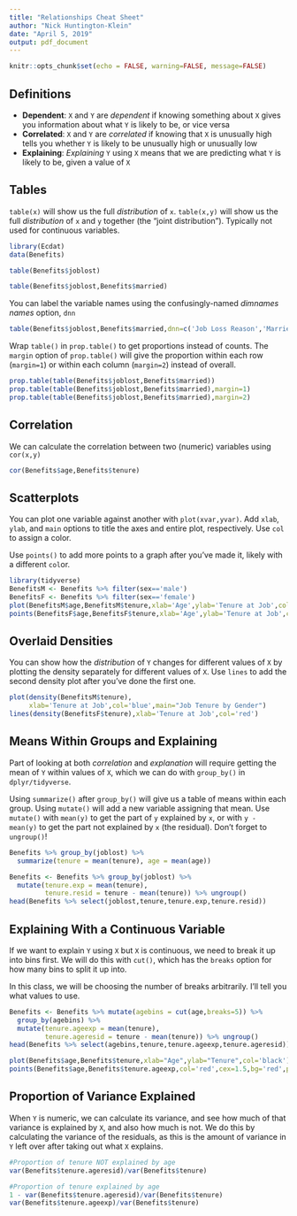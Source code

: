 ```yaml
---
title: "Relationships Cheat Sheet"
author: "Nick Huntington-Klein"
date: "April 5, 2019"
output: pdf_document
---
```


```r
knitr::opts_chunk$set(echo = FALSE, warning=FALSE, message=FALSE)
```

## Definitions

- **Dependent**: `X` and `Y` are *dependent* if knowing something about `X` gives you information about what `Y` is likely to be, or vice versa
- **Correlated**: `X` and `Y` are *correlated* if knowing that `X` is unusually high tells you whether `Y` is likely to be unusually high or unusually low
- **Explaining**: *Explaining* `Y` using `X` means that we are predicting what `Y` is likely to be, given a value of `X`

## Tables

`table(x)` will show us the full *distribution* of `x`. `table(x,y)` will show us the full *distribution* of `x` and `y` together (the "joint distribution"). Typically not used for continuous variables.

```r
library(Ecdat)
data(Benefits)

table(Benefits$joblost)

table(Benefits$joblost,Benefits$married)
```

You can label the variable names using the confusingly-named *dimnames names* option, `dnn`

```r
table(Benefits$joblost,Benefits$married,dnn=c('Job Loss Reason','Married'))
```

Wrap `table()` in `prop.table()` to get proportions instead of counts. The `margin` option of `prop.table()` will give the proportion within each row (`margin=1`) or within each column (`margin=2`) instead of overall.

```r
prop.table(table(Benefits$joblost,Benefits$married))
prop.table(table(Benefits$joblost,Benefits$married),margin=1)
prop.table(table(Benefits$joblost,Benefits$married),margin=2)
```

## Correlation

We can calculate the correlation between two (numeric) variables using `cor(x,y)`

```r
cor(Benefits$age,Benefits$tenure)
```

## Scatterplots

You can plot one variable against another with `plot(xvar,yvar)`. Add `xlab`, `ylab`, and `main` options to title the axes and entire plot, respectively. Use `col` to assign a color.

Use `points()` to add more points to a graph after you've made it, likely with a different `col`or.

```r
library(tidyverse)
BenefitsM <- Benefits %>% filter(sex=='male')
BenefitsF <- Benefits %>% filter(sex=='female')
plot(BenefitsM$age,BenefitsM$tenure,xlab='Age',ylab='Tenure at Job',col='blue')
points(BenefitsF$age,BenefitsF$tenure,xlab='Age',ylab='Tenure at Job',col='red')
```

## Overlaid Densities

You can show how the *distribution* of `Y` changes for different values of `X` by plotting the density separately for different values of `X`. Use `lines` to add the second density plot after you've done the first one.

```r
plot(density(BenefitsM$tenure),
     xlab='Tenure at Job',col='blue',main="Job Tenure by Gender")
lines(density(BenefitsF$tenure),xlab='Tenure at Job',col='red')
```

## Means Within Groups and Explaining

Part of looking at both *correlation* and *explanation* will require getting the mean of `Y` within values of `X`, which we can do with `group_by()` in `dplyr/tidyverse`.

Using `summarize()` after `group_by()` will give us a table of means within each group. Using `mutate()` will add a new variable assigning that mean. Use `mutate()` with `mean(y)` to get the part of `y` explained by `x`, or with `y - mean(y)` to get the part not explained by `x` (the residual). Don't forget to `ungroup()`!

```r
Benefits %>% group_by(joblost) %>% 
  summarize(tenure = mean(tenure), age = mean(age))

Benefits <- Benefits %>% group_by(joblost) %>% 
  mutate(tenure.exp = mean(tenure),
         tenure.resid = tenure - mean(tenure)) %>% ungroup()
head(Benefits %>% select(joblost,tenure,tenure.exp,tenure.resid))
```

## Explaining With a Continuous Variable

If we want to explain `Y` using `X` but `X` is continuous, we need to break it up into bins first. We will do this with `cut()`, which has the `breaks` option for how many bins to split it up into.

In this class, we will be choosing the number of breaks arbitrarily. I'll tell you what values to use.

```r
Benefits <- Benefits %>% mutate(agebins = cut(age,breaks=5)) %>%
  group_by(agebins) %>% 
  mutate(tenure.ageexp = mean(tenure),
         tenure.ageresid = tenure - mean(tenure)) %>% ungroup()
head(Benefits %>% select(agebins,tenure,tenure.ageexp,tenure.ageresid))
```

```r
plot(Benefits$age,Benefits$tenure,xlab="Age",ylab="Tenure",col='black')
points(Benefits$age,Benefits$tenure.ageexp,col='red',cex=1.5,bg='red',pch=21)
```

## Proportion of Variance Explained

When `Y` is numeric, we can calculate its variance, and see how much of that variance is explained by `X`, and also how much is not. We do this by calculating the variance of the residuals, as this is the amount of variance in `Y` left over after taking out what `X` explains.

```r
#Proportion of tenure NOT explained by age
var(Benefits$tenure.ageresid)/var(Benefits$tenure)

#Proportion of tenure explained by age
1 - var(Benefits$tenure.ageresid)/var(Benefits$tenure)
var(Benefits$tenure.ageexp)/var(Benefits$tenure)
```